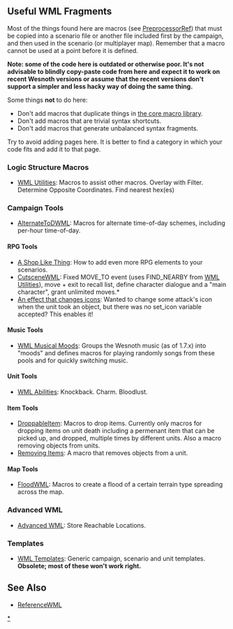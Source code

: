 == Useful WML Fragments ==

Most of the things found here are macros (see [[PreprocessorRef]]) that must be copied into a scenario file or another file included first by the campaign, and then used in the scenario (or multiplayer map). Remember that a macro cannot be used at a point before it is defined.

'''Note: some of the code here is outdated or otherwise poor. It's not advisable to blindly copy-paste code from here and expect it to work on recent Wesnoth versions or assume that the recent versions don't support a simpler and less hacky way of doing the same thing.'''

Some things '''not''' to do here:
* Don't add macros that duplicate things in [http://www.wesnoth.org/macro-reference.xhtml the core macro library].
* Don't add macros that are trivial syntax shortcuts.
* Don't add macros that generate unbalanced syntax fragments.

Try to avoid adding pages here. It is better to find a category in which your code fits and add it to that page.

=== Logic Structure Macros ===
*[[WML Utilities]]: Macros to assist other macros. Overlay with Filter. Determine Opposite Coordinates. Find nearest hex(es)

=== Campaign Tools ===
*[[AlternateToDWML]]: Macros for alternate time-of-day schemes, including per-hour time-of-day.

==== RPG Tools ====
*[[A Shop Like Thing]]: How to add even more RPG elements to your scenarios.
*[[CutsceneWML]]: Fixed MOVE_TO event (uses FIND_NEARBY from [[WML Utilities]]), move + exit to recall list, define character dialogue and a "main character", grant unlimited moves.*
*[[An effect that changes icons]]: Wanted to change some attack's icon when the unit took an object, but there was no set_icon variable accepted? This enables it!

==== Music Tools ====
*[[WML Musical Moods]]: Groups the Wesnoth music (as of 1.7.x) into "moods" and defines macros for playing randomly songs from these pools and for quickly switching music.

==== Unit Tools ====
*[[WML Abilities]]: Knockback. Charm. Bloodlust.

==== Item Tools ====
*[[DroppableItem]]: Macros to drop items. Currently only macros for dropping items on unit death including a permenant item that can be picked up, and dropped, multiple times by different units. Also a macro removing objects from units.
*[[Removing Items]]: A macro that removes objects from a unit.

==== Map Tools ====
*[[FloodWML]]: Macros to create a flood of a certain terrain type spreading across the map.

=== Advanced WML ===
*[[Advanced WML]]: Store Reachable Locations.

=== Templates ===
*[[WML Templates]]: Generic campaign, scenario and unit templates. <b>Obsolete; most of these won't work right.</b>

== See Also ==

* [[ReferenceWML]]


[[Category: UsefulWMLFragments|*]]
